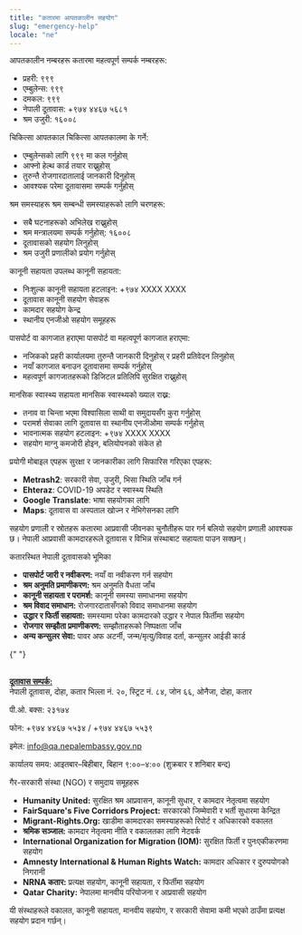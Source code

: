 ```yaml
---
title: "कतारमा आपतकालीन सहयोग"
slug: "emergency-help"
locale: "ne"
---
```


<IconHeading icon="emergency">आपतकालीन नम्बरहरू</IconHeading>
<SectionContainer slug="emergency-numbers">
  कतारमा महत्वपूर्ण सम्पर्क नम्बरहरू:
  <ul>
    <li>प्रहरी: ९९९</li>
    <li>एम्बुलेन्स: ९९९</li>
    <li>दमकल: ९९९</li>
    <li>नेपाली दूतावास: +९७४ ४४६७ ५६८१</li>
    <li>श्रम उजुरी: १६००८</li>
  </ul>
</SectionContainer>

<IconHeading icon="medical">चिकित्सा आपतकाल</IconHeading>
<SectionContainer title="" slug="medical">
  चिकित्सा आपतकालमा के गर्ने:
  <ul>
    <li>एम्बुलेन्सको लागि ९९९ मा कल गर्नुहोस्</li>
    <li>आफ्नो हेल्थ कार्ड तयार राख्नुहोस्</li>
    <li>तुरुन्तै रोजगारदातालाई जानकारी दिनुहोस्</li>
    <li>आवश्यक परेमा दूतावासमा सम्पर्क गर्नुहोस्</li>
  </ul>
</SectionContainer>

<IconHeading icon="labor">श्रम समस्याहरू</IconHeading>
<SectionContainer title="" slug="labor">
  श्रम सम्बन्धी समस्याहरूको लागि चरणहरू:
  <ul>
    <li>सबै घटनाहरूको अभिलेख राख्नुहोस्</li>
    <li>श्रम मन्त्रालयमा सम्पर्क गर्नुहोस्: १६००८</li>
    <li>दूतावासको सहयोग लिनुहोस्</li>
    <li>श्रम उजुरी प्रणालीको प्रयोग गर्नुहोस्</li>
  </ul>
</SectionContainer>

<IconHeading icon="legal">कानूनी सहायता</IconHeading>
<SectionContainer title="" slug="legal">
  उपलब्ध कानूनी सहायता:
  <ul>
    <li>निःशुल्क कानूनी सहायता हटलाइन: +९७४ XXXX XXXX</li>
    <li>दूतावास कानूनी सहयोग सेवाहरू</li>
    <li>कामदार सहयोग केन्द्र</li>
    <li>स्थानीय एनजीओ सहयोग समूहहरू</li>
  </ul>
</SectionContainer>

<IconHeading icon="passport">पासपोर्ट वा कागजात हराएमा</IconHeading>
<SectionContainer title="" slug="lost-documents">
  पासपोर्ट वा महत्वपूर्ण कागजात हराएमा:
  <ul>
    <li>
      नजिकको प्रहरी कार्यालयमा तुरुन्तै जानकारी दिनुहोस् र प्रहरी प्रतिवेदन
      लिनुहोस्
    </li>
    <li>नयाँ कागजात बनाउन दूतावासमा सम्पर्क गर्नुहोस्</li>
    <li>महत्वपूर्ण कागजातहरूको डिजिटल प्रतिलिपि सुरक्षित राख्नुहोस्</li>
  </ul>
</SectionContainer>

<IconHeading icon="support">मानसिक स्वास्थ्य सहायता</IconHeading>
<SectionContainer title="" slug="mental-health">
  मानसिक स्वास्थ्यको ख्याल राख्न:
  <ul>
    <li>तनाव वा चिन्ता भएमा विश्वासिला साथी वा समुदायसँग कुरा गर्नुहोस्</li>
    <li>परामर्श सेवाका लागि दूतावास वा स्थानीय एनजीओमा सम्पर्क गर्नुहोस्</li>
    <li>भावनात्मक सहयोग हटलाइन: +९७४ XXXX XXXX</li>
    <li>सहयोग माग्नु कमजोरी होइन, बलियोपनको संकेत हो</li>
  </ul>
</SectionContainer>

<IconHeading icon="info">प्रयोगी मोबाइल एपहरू</IconHeading>
<SectionContainer title="" slug="mobile-apps">
  सुरक्षा र जानकारीका लागि सिफारिस गरिएका एपहरू:
  <ul>
    <li>
      <b>Metrash2</b>: सरकारी सेवा, उजुरी, भिसा स्थिति जाँच गर्न
    </li>
    <li>
      <b>Ehteraz</b>: COVID-19 अपडेट र स्वास्थ्य स्थिति
    </li>
    <li>
      <b>Google Translate</b>: भाषा सहयोगका लागि
    </li>
    <li>
      <b>Maps</b>: दूतावास वा अस्पताल खोज्न र नेभिगेसनका लागि
    </li>
  </ul>
</SectionContainer>

<IconHeading icon="help">सहयोग प्रणाली र स्रोतहरू</IconHeading>
<SectionContainer title="" slug="support-systems">
  कतारमा आप्रवासी जीवनका चुनौतीहरू पार गर्न बलियो सहयोग प्रणाली आवश्यक छ। नेपाली
  आप्रवासी कामदारहरूले दूतावास र विभिन्न संस्थाबाट सहायता पाउन सक्छन्।
  <br />
</SectionContainer>

<IconHeading icon="help">कतारस्थित नेपाली दूतावासको भूमिका</IconHeading>
<SectionContainer title="" slug="nepalembassy">
  <ul>
    <li>
      <b>पासपोर्ट जारी र नवीकरण:</b> नयाँ वा नवीकरण गर्न सहयोग
    </li>
    <li>
      <b>श्रम अनुमति प्रमाणीकरण:</b> श्रम अनुमति वैधता जाँच
    </li>
    <li>
      <b>कानूनी सहायता र परामर्श:</b> कानूनी समस्या समाधानमा सहयोग
    </li>
    <li>
      <b>श्रम विवाद समाधान:</b> रोजगारदातासँगको विवाद समाधानमा सहयोग
    </li>
    <li>
      <b>उद्धार र फिर्ती सहायता:</b> समस्यामा परेका कामदारको उद्धार र नेपाल
      फिर्तीमा सहयोग
    </li>
    <li>
      <b>रोजगार सम्झौता प्रमाणीकरण:</b> सम्झौताहरूको निष्पक्षता जाँच
    </li>
    <li>
      <b>अन्य कन्सुलर सेवा:</b> पावर अफ अटर्नी, जन्म/मृत्यु/विवाह दर्ता, कन्सुलर
      आईडी कार्ड
    </li>
  </ul>

{" "}

<br />
<u>
  <b>दूतावास सम्पर्क:</b>
</u>
<br />
नेपाली दूतावास, दोहा, कतार भिल्ला नं. २०, स्ट्रिट नं. ८४, जोन ६६, ओनैजा, दोहा, कतार

पी.ओ. बक्स: २३१७४

फोन: +९७४ ४४६७ ५५३४ / +९७४ ४४६७ ५५३९

इमेल: info@qa.nepalembassy.gov.np

कार्यालय समय: आइतबार–बिहीबार, बिहान ९:००–४:०० (शुक्रबार र शनिबार बन्द)

</SectionContainer>

<IconHeading icon="help">गैर-सरकारी संस्था (NGO) र समुदाय समूहहरू</IconHeading>
<SectionContainer title="" slug="nepalembassy">
  <ul>
    <li>
      <b>Humanity United:</b> सुरक्षित श्रम आप्रवासन, कानूनी सुधार, र कामदार
      नेतृत्वमा सहयोग
    </li>
    <li>
      <b>FairSquare's Five Corridors Project:</b> सरकारको जिम्मेवारी र भर्ती
      सुधारमा केन्द्रित
    </li>
    <li>
      <b>Migrant-Rights.Org:</b> खाडीमा कामदारका समस्याहरूको रिपोर्ट र अधिकारको
      वकालत
    </li>
    <li>
      <b>श्रमिक सञ्जाल:</b> कामदार नेतृत्वमा नीति र वकालतका लागि नेटवर्क
    </li>
    <li>
      <b>International Organization for Migration (IOM):</b> सुरक्षित फिर्ती र
      पुनःएकीकरणमा सहयोग
    </li>
    <li>
      <b>Amnesty International & Human Rights Watch:</b> कामदार अधिकार र
      दुरुपयोगको निगरानी
    </li>
    <li>
      <b>NRNA कतार:</b> प्रत्यक्ष सहयोग, कानूनी सहायता, र फिर्तीमा सहयोग
    </li>
    <li>
      <b>Qatar Charity:</b> नेपालमा मानवीय परियोजना र आप्रवासी सहयोग
    </li>
  </ul>
  यी संस्थाहरूले वकालत, कानूनी सहायता, मानवीय सहयोग, र सरकारी सेवामा कमी भएको ठाउँमा
  प्रत्यक्ष सहयोग प्रदान गर्छन्।
</SectionContainer>
